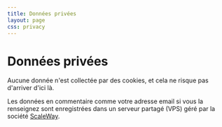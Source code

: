```yaml
---
title: Données privées
layout: page
css: privacy
---
```


# Données privées

Aucune donnée n'est collectée par des cookies, et cela ne risque pas d'arriver d'ici là.

Les données en commentaire comme votre adresse email si vous la renseignez sont enregistrées dans un serveur partagé (VPS) géré par la société [ScaleWay](https://www.scaleway.com/en/).
